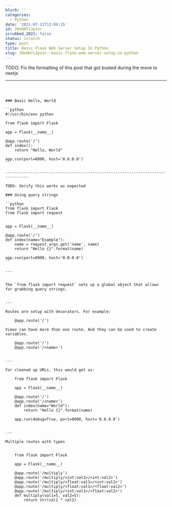 ```yaml
---
blurb: ''
categories:
  - Python
date: '2021-07-13T13:09:15'
id: 20eOH7iJpsor
scrubbed_2021: false
status: scratch
type: post
title: Basic Flask Web Server Setup In Python
slug: 20eOH7iJpsor--basic-flask-web-server-setup-in-python
---
```


TODO: Fix the formatting of this post that got busted during the move to nextjs

---

```



### Basic Hello, World

``python 
#!/usr/bin/env python 

from flask import Flask
    
app = Flask(__name__)
    
@app.route('/')
def index():
    return "Hello, World"

app.run(port=8000, host='0.0.0.0')
``
            
--------------------------------------------------------------------------------

TODO: Verify this works as expected 

### Using query strings

``python
from flask import Flask
from flask import request


app = Flask(__name__)

@app.route('/')
def index(name="Example"):
    name = request.args.get('name', name)
    return "Hello {}".format(name)

app.run(port=8000, host='0.0.0.0')  
``
    
---


The `from flask import request` sets up a global object that allows for grabbing query strings. 


---

Routes are setup with decorators. For example:

    @app.route('/')
    
Views can have more than one route. And they can be used to create variables. 

    @app.route('/')
    @app.route('/<name>')


---

For cleaned up URLs, this would get us:

    from flask import Flask
    
    app = Flask(__name__)
    
    @app.route('/')
    @app.route('/<name>')
    def index(name="World"):
        return "Hello {}".format(name)
    
    app.run(debug=True, port=8000, host='0.0.0.0')
    

---

Multiple routes with types


    from flask import Flask
    
    app = Flask(__name__)
    
    @app.route('/multiply')
    @app.route('/multiply/<int:val1>/<int:val2>')
    @app.route('/multiply/<float:val1>/<int:val2>')
    @app.route('/multiply/<float:val1>/<float:val2>')
    @app.route('/multiply/<int:val1>/<float:val2>')    
    def multiply(val1=5, val2=5):
        return str(val1 * val2)

```
